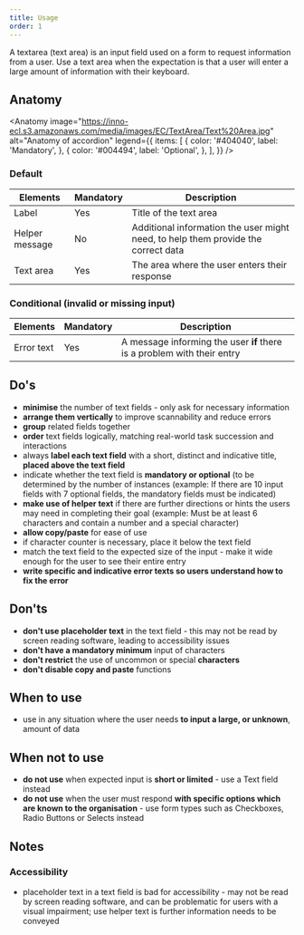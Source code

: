 ```yaml
---
title: Usage
order: 1
---
```



<Paragraph size="lead">
  A textarea (text area) is an input field used on a form to request information
  from a user. Use a text area when the expectation is that a user will enter a
  large amount of information with their keyboard.
</Paragraph>

## Anatomy

<Anatomy
  image="https://inno-ecl.s3.amazonaws.com/media/images/EC/TextArea/Text%20Area.jpg"
  alt="Anatomy of accordion"
  legend={{
    items: [
      {
        color: '#404040',
        label: 'Mandatory',
      },
      {
        color: '#004494',
        label: 'Optional',
      },
    ],
  }}
/>

### Default

| Elements       | Mandatory | Description                                                                       |
| -------------- | --------- | --------------------------------------------------------------------------------- |
| Label          | Yes       | Title of the text area                                                            |
| Helper message | No        | Additional information the user might need, to help them provide the correct data |
| Text area      | Yes       | The area where the user enters their response                                     |

### Conditional (invalid or missing input)

| Elements   | Mandatory | Description                                                             |
| ---------- | --------- | ----------------------------------------------------------------------- |
| Error text | Yes       | A message informing the user **if** there is a problem with their entry |

## Do's

- **minimise** the number of text fields - only ask for necessary information
- **arrange them vertically** to improve scannability and reduce errors
- **group** related fields together
- **order** text fields logically, matching real-world task succession and interactions
- always **label each text field** with a short, distinct and indicative title, **placed above the text field**
- indicate whether the text field is **mandatory or optional** (to be determined by the number of instances (example: If there are 10 input fields with 7 optional fields, the mandatory fields must be indicated)
- **make use of helper text** if there are further directions or hints the users may need in completing their goal (example: Must be at least 6 characters and contain a number and a special character)
- **allow copy/paste** for ease of use
- if character counter is necessary, place it below the text field
- match the text field to the expected size of the input - make it wide enough for the user to see their entire entry
- **write specific and indicative error texts so users understand how to fix the error**

## Don'ts

- **don't use placeholder text** in the text field - this may not be read by screen reading software, leading to accessibility issues
- **don't have a mandatory minimum** input of characters
- **don't restrict** the use of uncommon or special **characters**
- **don't disable copy and paste** functions

## When to use

- use in any situation where the user needs **to input a large, or unknown**, amount of data

## When not to use

- **do not use** when expected input is **short or limited** - use a <Link to="/eu/components/forms/text-field/usage/">Text field</Link> instead
- **do not use** when the user must respond **with specific options which are known to the organisation** - use form types such as Checkboxes, <Link to="/eu/components/forms/radio/usage/">Radio Buttons</Link> or Selects instead

## Notes

### Accessibility

- placeholder text in a text field is bad for accessibility - may not be read by screen reading software, and can be problematic for users with a visual impairment; use helper text is further information needs to be conveyed
